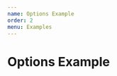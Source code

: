 ```yaml
---
name: Options Example
order: 2
menu: Examples
---
```



# Options Example

<Playground>
  <MaterialTable
    columns={[
      {title: 'Name', field: 'name'},
      {title: 'Surname', field: 'surname'},
      {title: 'Birth Year', field: 'birthYear', type: 'number'},
      {title: 'Birth Place', field: 'birthCity', lookup: {34: 'İstanbul', 63: 'Şanlıurfa'}},      
    ]}
    data={[
      {name: 'Mehmet', surname: 'Baran', birthYear: 1987, birthCity: 63},
      {name: 'Zerya Betül', surname: 'Baran', birthYear: 2017, birthCity: 34},
    ]}
    title="Options"
    options={{
      columnsButton: true,
      filtering: true,
    }}
  />
</Playground>




